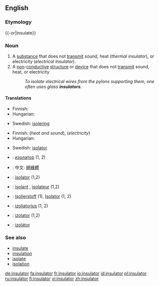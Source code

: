{{wikipedia|dab=insulator}}
==English==

===Etymology===
{{-or|insulate}}

===Noun===
{{en-noun}}

# A [[substance]] that does not [[transmit]] sound, heat (''thermal insulator''), or electricity (''electrical insulator'').
# A [[non]]-[[conductive]] [[structure]] or [[device]] that does not [[transmit]] sound, heat, or electricity
#:''To isolate electrical wires from the pylons supporting them, one often uses glass '''insulators'''.''

====Translations====
{{trans-top|substance}}
*Finnish: {{t|fi|eriste}}
*Hungarian: {{t|hu|szigetelőanyag}}
{{trans-mid}}
*Swedish: [[isolering]]
{{trans-bottom}}

{{trans-top|structure}}
*Finnish: {{t|fi|eristys}} (''heat and sound''), {{t|fi|eristin}} (''electricity'')
*Hungarian: {{t|hu|szigetelés}}
{{trans-mid}}
*Swedish: [[isolator]] {{c}}
{{trans-bottom}}

{{checktrans-top}}
*{{ttbc|Bulgarian}}: [[изолатор]] {{m}} (1, 2)
*{{ttbc|Chinese}}: 中文: [[絕緣體]]
*{{ttbc|Dutch}}: [[isolator]] {{m}} (1,2)
*{{ttbc|French}}: [[isolant]] {{m}}, [[isolateur]] {{m}} (1,2)
{{checktrans-mid}}
*{{ttbc|German}}: [[Isolierstoff]] {{m}} (1), [[Isolator]] {{m}} (1, 2)
*{{ttbc|Lithuanian}}: [[izoliatorius]] {{m}} (1, 2)
*{{ttbc|Polish}}: [[izolator]] {{m}} (1,2)
*{{ttbc|Slovak}}: [[izolátor]] {{m}}
{{checktrans-bottom}}

===See also===
*[[insulate]]
*[[insulation]]
*[[isolate]]
*[[isolation]]

[[de:insulator]]
[[fa:insulator]]
[[fr:insulator]]
[[io:insulator]]
[[id:insulator]]
[[pl:insulator]]
[[ru:insulator]]
[[fi:insulator]]
[[vi:insulator]]
[[zh:insulator]]